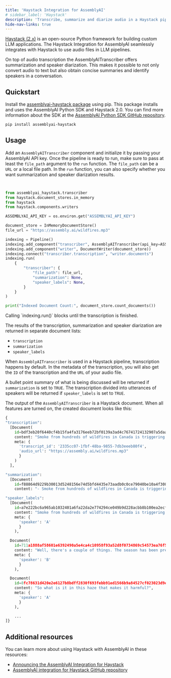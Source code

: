 ```yaml
---
title: 'Haystack Integration for AssemblyAI'
# sidebar_label: 'Haystack'
description: 'Transcribe, summarize and diarize audio in a Haystack pipeline with Python using the integration with AssemblyAI.'
hide-nav-links: true
---
```







[Haystack (2.x)](https://github.com/deepset-ai/haystack) is an open-source Python framework for building custom LLM applications. The Haystack Integration for AssemblyAI seamlessly integrates with Haystack to use audio files in LLM pipelines.

On top of audio transcription the AssemblyAITranscriber offers summarization and speaker diarization. This makes it possible to not only convert audio to text but also obtain concise summaries and identify speakers in a conversation.




## Quickstart

Install the [assemblyai-haystack package](https://pypi.org/project/assemblyai-haystack/) using pip. This package installs and uses the AssemblyAI Python SDK and Haystack 2.0. You can find more information about the SDK at the [AssemblyAI Python SDK GitHub repository](https://github.com/AssemblyAI/assemblyai-python-sdk).

```bash
pip install assemblyai-haystack
```




## Usage

Add an `AssemblyAITranscriber` component and initialize it by passing your AssemblyAI API key. Once the pipeline is ready to run, make sure to pass at least the `file_path` argument to the `run` function. The `file_path` can be a `URL` or a local file path. In the `run` function, you can also specify whether you want summarization and speaker diarization results.

```python


from assemblyai_haystack.transcriber 
from haystack.document_stores.in_memory 
from haystack 
from haystack.components.writers 

ASSEMBLYAI_API_KEY = os.environ.get("ASSEMBLYAI_API_KEY")

document_store = InMemoryDocumentStore()
file_url = "https://assembly.ai/wildfires.mp3"

indexing = Pipeline()
indexing.add_component("transcriber", AssemblyAITranscriber(api_key=ASSEMBLYAI_API_KEY))
indexing.add_component("writer", DocumentWriter(document_store))
indexing.connect("transcriber.transcription", "writer.documents")
indexing.run(
    {
        "transcriber": {
            "file_path": file_url,
            "summarization": None,
            "speaker_labels": None,
        }
    }
)

print("Indexed Document Count:", document_store.count_documents())
```

<Note>
Calling `indexing.run()` blocks until the transcription is finished.
</Note>

The results of the transcription, summarization and speaker diarization are returned in separate document lists:

- `transcription`
- `summarization`
- `speaker_labels`

When `AssemblyAITranscriber` is used in a Haystack pipeline, transcription happens by default. In the metadata of the transcription, you will also get the `ID` of the transcription and the `URL` of your audio file.

A bullet point summary of what is being discussed will be returned if `summarization` is set to `TRUE`. The transcription divided into utterances of speakers will be returned if `speaker_labels` is set to `TRUE`.

The output of the `AssemblyAITranscriber` is a Haystack document. When all features are turned on, the created document looks like this:

```python
{
"transcription":
  [Document(
    id=bdf3eb20f6440cf4b15fa4fa3176eeb72bf0139a3ad4c76741724132907a5daa,
    content: "Smoke from hundreds of wildfires in Canada is triggering air quality alerts throughout the US. Skyli...",
    meta: {
      'transcript_id': '2335cc07-1fbf-48ba-9855-7db3eeeb80f4',
      'audio_url': "https://assembly.ai/wildfires.mp3"
      }
    )
  ],

"summarization":
  [Document(
    id=f88864d9229b30013d5248156e74d5bfd4435e73aadb0c0ce79040be10a4f308,
    content: "- Smoke from hundreds of wildfires in Canada is triggering air quality alerts...")],

"speaker_labels":
  [Document(
    id=a7e222bc6a965ab1032401a6fa22da2e774294ce049b9d228acbb8b100ea2ecf,
    content: "Smoke from hundreds of wildfires in Canada is triggering air quality...",
    meta: {
      'speaker': 'A'
      }
    ),

  Document(
    id=711a1888af58601e6392490a5e4ca4c10958f93a52d8f0734869c54573ea76f5,
    content: "Well, there's a couple of things. The season has been pretty dry already...",
    meta: {
      'speaker': 'B'
      }
    ),

  Document(
    id=8fc78631d420e2e6127b8bdff2830f693febb91ed1566b9a84527cf023023d9e,
    content: "So what is it in this haze that makes it harmful?",
    meta: {
      'speaker': 'A'
      }
    ),

    ...
]}
```

## Additional resources

You can learn more about using Haystack with AssemblyAI in these resources:

- [Announcing the AssemblyAI Integration for Haystack](https://www.assemblyai.com/blog/announcing-the-assemblyai-integration-for-haystack/)
- [AssemblyAI integration for Haystack GitHub repository](https://github.com/AssemblyAI/assemblyai-haystack)



